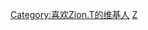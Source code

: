{{Userbox
  |border-c = #000000
  |border-s = 1
  |id-c     = #FFFFFF
  |id-s     = 12
  |id-fc    = #000000
  |info-c   = #696969
  |info-s   = 8
  |info-fc  = #FFFFFF
  |id       = [[File:Zion.T.jpg|35px]]
  |info     = <div class="center">这个用户喜欢[[Zion.T|{{color|white|Zion.T}}]]<br />“''' 幸福起来吧 不要生病'''”</div>
  |nocat    = 喜欢Zion.T的维基人
}}
<includeonly>[[Category:喜欢Zion.T的维基人]]</includeonly>
<noinclude>[[Category:艺人用户框模板|Z]]</noinclude>